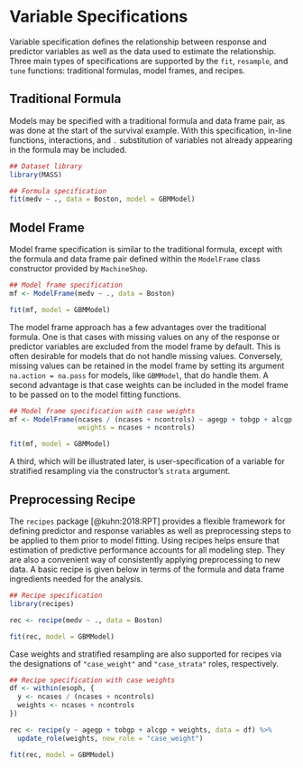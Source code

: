 # Variable Specifications

Variable specification defines the relationship between response and predictor variables as well as the data used to estimate the relationship.  Three main types of specifications are supported by the `fit`, `resample`, and `tune` functions: traditional formulas, model frames, and recipes.


## Traditional Formula

Models may be specified with a traditional formula and data frame pair, as was done at the start of the survival example.  With this specification, in-line functions, interactions, and `.` substitution of variables not already appearing in the formula may be included.

```r
## Dataset library
library(MASS)

## Formula specification
fit(medv ~ ., data = Boston, model = GBMModel)
```


## Model Frame

Model frame specification is similar to the traditional formula, except with the formula and data frame pair defined within the `ModelFrame` class constructor provided by `MachineShop`.

```r
## Model frame specification
mf <- ModelFrame(medv ~ ., data = Boston)

fit(mf, model = GBMModel)
```

The model frame approach has a few advantages over the traditional formula.  One is that cases with missing values on any of the response or predictor variables are excluded from the model frame by default.  This is often desirable for models that do not handle missing values.  Conversely, missing values can be retained in the model frame by setting its argument `na.action = na.pass` for models, like `GBMModel`, that do handle them.  A second advantage is that case weights can be included in the model frame to be passed on to the model fitting functions.

```r
## Model frame specification with case weights
mf <- ModelFrame(ncases / (ncases + ncontrols) ~ agegp + tobgp + alcgp, data = esoph,
                 weights = ncases + ncontrols)

fit(mf, model = GBMModel)
```

A third, which will be illustrated later, is user-specification of a variable for stratified resampling via the constructor's `strata` argument.


## Preprocessing Recipe

The `recipes` package [@kuhn:2018:RPT] provides a flexible framework for defining predictor and response variables as well as preprocessing steps to be applied to them prior to model fitting.  Using recipes helps ensure that estimation of predictive performance accounts for all modeling step.  They are also a convenient way of consistently applying preprocessing to new data.  A basic recipe is given below in terms of the formula and data frame ingredients needed for the analysis.

```r
## Recipe specification
library(recipes)

rec <- recipe(medv ~ ., data = Boston)

fit(rec, model = GBMModel)
```

Case weights and stratified resampling are also supported for recipes via the designations of `"case_weight"` and `"case_strata"` roles, respectively.

```r
## Recipe specification with case weights
df <- within(esoph, {
  y <- ncases / (ncases + ncontrols)
  weights <- ncases + ncontrols
})

rec <- recipe(y ~ agegp + tobgp + alcgp + weights, data = df) %>%
  update_role(weights, new_role = "case_weight")

fit(rec, model = GBMModel)
```

